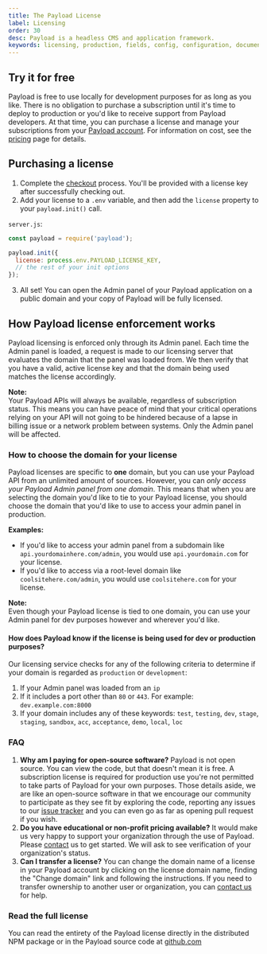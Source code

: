 ```yaml
---
title: The Payload License
label: Licensing
order: 30
desc: Payload is a headless CMS and application framework.
keywords: licensing, production, fields, config, configuration, documentation, Content Management System, cms, headless, javascript, node, react, express
---
```


## Try it for free

Payload is free to use locally for development purposes for as long as you like. There is no obligation to purchase a subscription until it's time to deploy to production or you'd like to receive support from Payload developers. At that time, you can purchase a license and manage your subscriptions from your [Payload account](/account). For information on cost, see the [pricing](/pricing) page for details.

## Purchasing a license

1. Complete the [checkout](/checkout) process. You'll be provided with a license key after successfully checking out.
1. Add your license to a `.env` variable, and then add the `license` property to your `payload.init()` call.

`server.js`:
```js
const payload = require('payload');

payload.init({
  license: process.env.PAYLOAD_LICENSE_KEY,
  // the rest of your init options
});
```

3. All set! You can open the Admin panel of your Payload application on a public domain and your copy of Payload will be fully licensed.

## How Payload license enforcement works

Payload licensing is enforced only through its Admin panel. Each time the Admin panel is loaded, a request is made to our licensing server that evaluates the domain that the panel was loaded from. We then verify that you have a valid, active license key and that the domain being used matches the license accordingly.

<Banner type="success">
  <strong>Note:</strong><br/>
  Your Payload APIs will always be available, regardless of subscription status. This means you can have peace of mind that your critical operations relying on your API will not going to be hindered because of a lapse in billing issue or a network problem between systems. Only the Admin panel will be affected.
</Banner>

### How to choose the domain for your license

Payload licenses are specific to **one** domain, but you can use your Payload API from an unlimited amount of sources. However, you can *only access your Payload Admin panel from one domain*. This means that when you are selecting the domain you'd like to tie to your Payload license, you should choose the domain that you'd like to use to access your admin panel in production.

**Examples:**

- If you'd like to access your admin panel from a subdomain like `api.yourdomainhere.com/admin`, you would use `api.yourdomain.com` for your license.
- If you'd like to access via a root-level domain like `coolsitehere.com/admin`, you would use `coolsitehere.com` for your license.

<Banner type="success">
  <strong>Note:</strong><br/>
  Even though your Payload license is tied to one domain, you can use your Admin panel for dev purposes however and wherever you'd like.
</Banner>

#### How does Payload know if the license is being used for dev or production purposes?

Our licensing service checks for any of the following criteria to determine if your domain is regarded as `production` or `development`:

1. If your Admin panel was loaded from an `ip`
1. If it includes a port other than `80` or `443`. For example: `dev.example.com:8000`
1. If your domain includes any of these keywords: `test`, `testing`, `dev`, `stage`, `staging`, `sandbox`, `acc`, `acceptance`, `demo`, `local`, `loc`

### FAQ

1. **Why am I paying for open-source software?** Payload is not open source. You can view the code, but that doesn't mean it is free. A subscription license is required for production use you're not permitted to take parts of Payload for your own purposes. Those details aside, we are like an open-source software in that we encourage our community to participate as they see fit by exploring the code, reporting any issues to our [issue tracker](https://github.com/payloadcms/payload/issues) and you can even go as far as opening pull request if you wish.
1. **Do you have educational or non-profit pricing available?** It would make us very happy to support your organization through the use of Payload. Please [contact](/contact) us to get started. We will ask to see verification of your organization's status.
1. **Can I transfer a license?** You can change the domain name of a license in your Payload account by clicking on the license domain name, finding the "Change domain" link and following the instructions. If you need to transfer ownership to another user or organization, you can [contact us](mailto:info@payloadcms.com) for help.

### Read the full license
You can read the entirety of the Payload license directly in the distributed NPM package or in the Payload source code at [github.com](https://github.com/payloadcms/payload/blob/master/license.md)
